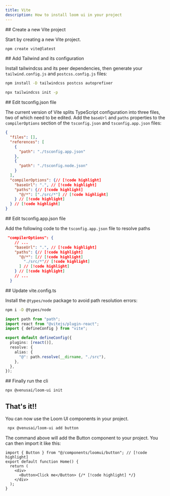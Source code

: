 ```yaml
---
title: Vite
description: How to install loom ui in your project
---
```


<Steps>

<Step>
## Create a new Vite project

Start by creating a new Vite project.

```bash
npm create vite@latest
```

</Step>

<Step>
## Add Tailwind and its configuration

Install tailwindcss and its peer dependencies, then generate your `tailwind.config.js` and `postcss.config.js` files:

```bash
npm install -D tailwindcss postcss autoprefixer

npx tailwindcss init -p
```

</Step>

<Step>
## Edit tsconfig.json file

The current version of Vite splits TypeScript configuration into three files, two of which need to be edited. Add the `baseUrl` and `paths` properties to the `compilerOptions` section of the `tsconfig.json` and `tsconfig.app.json` files:

```json
{
  "files": [],
  "references": [
    {
      "path": "./tsconfig.app.json"
    },
    {
      "path": "./tsconfig.node.json"
    }
  ],
  "compilerOptions": {// [!code highlight]
    "baseUrl": ".", // [!code highlight]
    "paths": {// [!code highlight]
      "@/*": ["./src/*"] // [!code highlight]
    } // [!code highlight]
  } // [!code highlight]
}
```

</Step>

<Step>
## Edit tsconfig.app.json file

Add the following code to the `tsconfig.app.json` file to resolve paths

```json
 "compilerOptions": {
    // ...
    "baseUrl": ".", // [!code highlight]
    "paths": {// [!code highlight]
      "@/*": [// [!code highlight]
        "./src/*"// [!code highlight]
      ] // [!code highlight]
    } // [!code highlight]
    // ...
  }
```

</Step>

<Step>
## Update vite.config.ts

Install the `@types/node` package to avoid path resolution errors:

```bash
npm i -D @types/node

```

```ts
import path from "path";
import react from "@vitejs/plugin-react";
import { defineConfig } from "vite";

export default defineConfig({
  plugins: [react()],
  resolve: {
    alias: {
      "@": path.resolve(__dirname, "./src"),
    },
  },
});
```

</Step>

<Step>
## Finally run the cli

```bash
npx @venusai/loom-ui init
```
</Step>

<Step>

## That's it!!

You can now use the Loom UI components in your project.

```bash
 npx @venusai/loom-ui add button
```

The command above will add the Button component to your project. You can then import it like this:

```tsx
import { Button } from "@/components/loomui/button"; // [!code highlight]
export default function Home() {
  return (
    <div>
      <Button>Click me</Button> {/* [!code highlight] */}
    </div>
  );
}
```

</Step>

</Steps>
